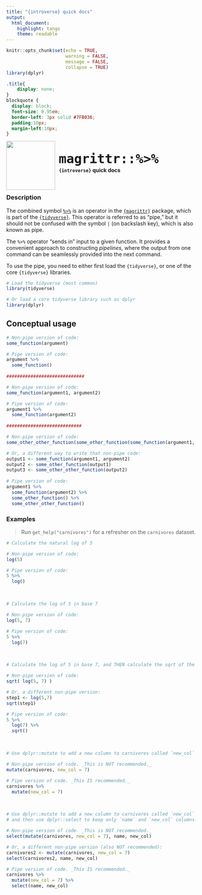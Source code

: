 ```yaml
---
title: "{introverse} quick docs"
output: 
  html_document:
    highlight: tango
    theme: readable
---
```



```r
knitr::opts_chunk$set(echo = TRUE, 
                      warning = FALSE, 
                      message = FALSE, 
                      collapse = TRUE)
library(dplyr)
```

```css
.title{
    display: none;
}
blockquote {
  display: block;
  font-size: 0.95em;
  border-left: 3px solid #7FB036;
  padding:10px;
  margin-left:10px;
}
```

<div>
<br>
 <img src = "logo.png" style = "float:left;height:130px;margin-top:-20px;">
 <span style = "font-weight:bold;font-size:40px;"> 
  &nbsp;<code>magrittr::%>%</code>
 </span>
 <br>
 <b>&nbsp;&nbsp;&nbsp;<code>{introverse}</code> quick docs</b>
</div>
<br>

### Description

The combined symbol [`%>%`](https://magrittr.tidyverse.org/reference/pipe.html) is an operator in the [`{magrittr}`](https://magrittr.tidyverse.org/) package, which is part of the [`{tidyverse}`](https://www.tidyverse.org/). This operator is referred to as "pipe," but it should not be confused with the symbol `|` (on backslash key), which is also known as pipe.

The `%>%` operator "sends in" input to a given function. It provides a convenient approach to constructing _pipelines_, where the output from one command can be seamlessly provided into the next command. 

To use the pipe, you need to either first load the `{tidyverse}`, or one of the core `{tidyverse}` libraries.

```r
# Load the tidyverse (most common)
library(tidyverse)

# Or load a core tidyverse library such as dplyr
library(dplyr)
```


## Conceptual usage 

```r
# Non-pipe version of code:
some_function(argument)

# Pipe version of code:
argument %>%
  some_function()
    
#############################

# Non-pipe version of code:
some_function(argument1, argument2)

# Pipe version of code:
argument1 %>%
  some_function(argument2)
    
############################

# Non-pipe version of code:
some_other_other_function(some_other_function(some_function(argument1, argument2)))

# Or, a different way to write that non-pipe code:
output1 <- some_function(argument1, argument2)
output2 <- some_other_function(output1)
output3 <- some_other_other_function(output2)
  
# Pipe version of code:
argument1 %>%
  some_function(argument2) %>%
  some_other_function() %>%
  some_other_other_function()
```

### Examples

> Run `get_help("carnivores")` for a refresher on the `carnivores` dataset.

```r
# Calculate the natural log of 5

# Non-pipe version of code:
log(5)

# Pipe version of code:
5 %>%
  log()
```

<br>  <!-- Do not delete the <br>, and make sure to keep the previous and following lines blank. -->


```r
# Calculate the log of 5 in base 7

# Non-pipe version of code:
log(5, 7)

# Pipe version of code:
5 %>%
  log(7)
```
<br> 



```r
# Calculate the log of 5 in base 7, and THEN calculate the sqrt of the result.

# Non-pipe version of code:
sqrt( log(5, 7) )

# Or, a different non-pipe version:
step1 <- log(5,7)
sqrt(step1)

# Pipe version of code:
5 %>%
  log(7) %>%
  sqrt()
```

<br> 

```r
# Use dplyr::mutate to add a new column to carnivores called `new_col`

# Non-pipe version of code. _This is NOT recommended._
mutate(carnivores, new_col = 7)

# Pipe version of code. _This IS recommended._
carnivores %>%
  mutate(new_col = 7)
```

<br> 

```r
# Use dplyr::mutate to add a new column to carnivores called `new_col`
# and then use dplyr::select to keep only `name` and `new_col` columns.

# Non-pipe version of code. _This is NOT recommended._
select(mutate(carnivores, new_col = 7), name, new_col)

# Or, a different non-pipe version (also NOT recommended):
carnivores2 <- mutate(carnivores, new_col = 7)
select(carnivores2, name, new_col)

# Pipe version of code. _This IS recommended._
carnivores %>%
  mutate(new_col = 7) %>%
  select(name, new_col)
```
